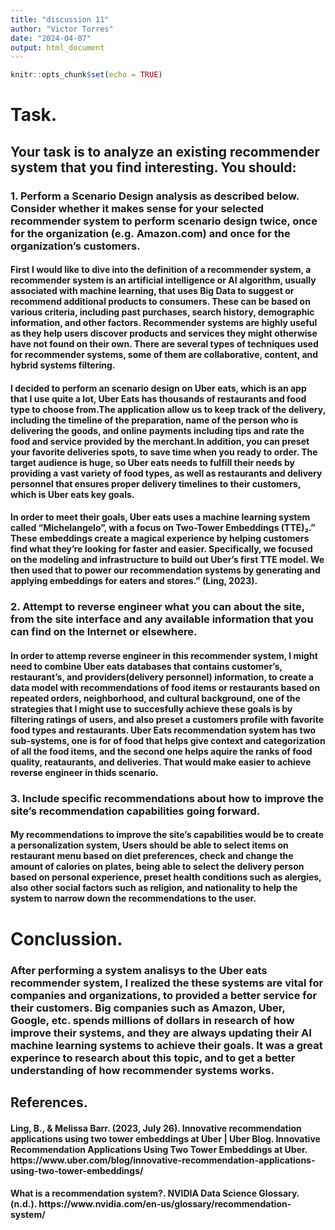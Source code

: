 ```yaml
---
title: "discussion 11"
author: "Victor Torres"
date: "2024-04-07"
output: html_document
---
```


```r
knitr::opts_chunk$set(echo = TRUE)
```

# Task.

## Your task is to analyze an existing recommender system that you find interesting. You should:

### 1. Perform a Scenario Design analysis as described below.  Consider whether it makes sense for your selected recommender system to perform scenario design twice, once for the organization (e.g. Amazon.com) and once for the organization's customers.

#### First I would like to dive into the definition of a recommender system, a recommender system is an artificial intelligence or AI algorithm, usually associated with machine learning, that uses Big Data to suggest or recommend additional products to consumers. These can be based on various criteria, including past purchases, search history, demographic information, and other factors. Recommender systems are highly useful as they help users discover products and services they might otherwise have not found on their own. There are several types of techniques used for recommender systems, some of them are collaborative, content, and hybrid systems filtering.

#### I decided to perform an scenario design on Uber eats, which is an app that I use quite a lot, Uber Eats has thousands of restaurants and food type to choose from.The application allow us to keep track of the delivery, including the timeline of the preparation, name of the person who is delivering the goods, and online payments including tips and rate the food and service provided by the merchant.In addition, you can preset your favorite deliveries spots, to save time when you ready to order. The target audience is huge, so Uber eats needs to fulfill their needs by providing a vast variety of food types, as well as restaurants and delivery personnel that ensures proper delivery timelines to their customers, which is Uber eats key goals.

#### In order to meet their goals, Uber eats uses a machine learning system called "Michelangelo", with a focus on Two-Tower Embeddings (TTE)₂." These embeddings create a magical experience by helping customers find what they’re looking for faster and easier. Specifically, we focused on the modeling and infrastructure to build out Uber’s first TTE model. We then used that to power our recommendation systems by generating and applying embeddings for eaters and stores." (Ling, 2023).

### 2. Attempt to reverse engineer what you can about the site, from the site interface and any available information that you can find on the Internet or elsewhere.

#### In order to attemp reverse engineer in this recommender system, I might need to combine Uber eats databases that contains customer's, restaurant's, and providers(delivery personnel) information, to create a data model with recommendations of food items or restaurants based on repeated orders, neighborhood, and cultural background, one of the strategies that I might use to succesfully achieve these goals is by filtering ratings of users, and also preset a customers profile with favorite food types and restaurants. Uber Eats recommendation system has two sub-systems, one is for of food that helps give context and categorization of all the food items, and the second one helps aquire the ranks of food quality, reataurants, and deliveries. That would make easier to achieve reverse engineer in thids scenario.

### 3. Include specific recommendations about how to improve the site's recommendation capabilities going forward. 

#### My recommendations to improve the site's capabilities would be to create a  personalization system, Users should be able to select items on restaurant menu based on diet preferences, check and change the amount of calories on plates, being able to select the delivery person based on personal experience, preset health conditions such as alergies, also other social factors such as religion, and nationality to help the system to narrow down the recommendations to the user.

# Conclussion.

### After performing a system analisys to the Uber eats recommender system, I realized the these systems are vital for companies and organizations, to provided a better service for their customers. Big companies such as Amazon, Uber, Google, etc. spends millions of dollars in research of how improve their systems, and they are always updating their AI machine learning systems to achieve their goals. It was a great experince to research about this topic, and to get a better understanding of how recommender systems works.

## References.

#### Ling, B., & Melissa Barr. (2023, July 26). Innovative recommendation applications using two tower embeddings at Uber | Uber Blog. Innovative Recommendation Applications Using Two Tower Embeddings at Uber. https://www.uber.com/blog/innovative-recommendation-applications-using-two-tower-embeddings/ 

#### What is a recommendation system?. NVIDIA Data Science Glossary. (n.d.). https://www.nvidia.com/en-us/glossary/recommendation-system/

